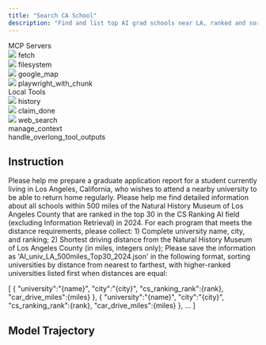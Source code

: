 ```yaml
---
title: "Search CA School"
description: "Find and list top AI grad schools near LA, ranked and sorted by distance."
---
```


<Card>
<div className="tools-container">
<div className="mcp-servers-container">
<div className="mcp-servers-title">
MCP Servers
</div>
<div className="mcp-servers-grid">
<div className="mcp-server-item">
<img src="/icons/fetch.png" style={{height: "20px", width: "20px", margin: 0, padding: 0, display: 'inline-block'}} />
<span className="mcp-server-name">fetch</span>
</div>
<div className="mcp-server-item">
<img src="/icons/filesystem.png" style={{height: "20px", width: "20px", margin: 0, padding: 0, display: 'inline-block'}} />
<span className="mcp-server-name">filesystem</span>
</div>
<div className="mcp-server-item">
<img src="/icons/google_map.png" style={{height: "20px", width: "20px", margin: 0, padding: 0, display: 'inline-block'}} />
<span className="mcp-server-name">google_map</span>
</div>
<div className="mcp-server-item">
<img src="/icons/playwright.png" style={{height: "20px", width: "20px", margin: 0, padding: 0, display: 'inline-block'}} />
<span className="mcp-server-name">playwright_with_chunk</span>
</div>
</div>
</div>
<div className="local-tools-container">
<div className="mcp-servers-title">
Local Tools
</div>
<div className="local-tools-grid">
<div className="local-tool-item">
<img src="/icons/history.png" style={{height: "20px", width: "20px", margin: 0, padding: 0, display: 'inline-block'}} />
<span className="local-tool-name">history</span>
</div>
<div className="local-tool-item">
<img src="/icons/claim_done.png" style={{height: "20px", width: "20px", margin: 0, padding: 0, display: 'inline-block'}} />
<span className="local-tool-name">claim_done</span>
</div>
<div className="local-tool-item">
<img src="/icons/google_search.png" style={{height: "20px", width: "20px", margin: 0, padding: 0, display: 'inline-block'}} />
<span className="local-tool-name">web_search</span>
</div>
<div className="local-tool-item">
<Icon icon="bars-progress" size={20} color="#4286f6" />
<span className="local-tool-name">manage_context</span>
</div>
<div className="local-tool-item">
<Icon icon="filter-list" size={20} color="#4286f6" />
<span className="local-tool-name">handle_overlong_tool_outputs</span>
</div>
</div>
</div>
</div>
</Card>













## Instruction

Please help me prepare a graduate application report for a student currently living in Los Angeles, California, who wishes to attend a nearby university to be able to return home regularly. Please help me find detailed information about all schools within 500 miles of the Natural History Museum of Los Angeles County that are ranked in the top 30 in the CS Ranking AI field (excluding Information Retrieval) in 2024.
For each program that meets the distance requirements, please collect: 1) Complete university name, city, and ranking; 2) Shortest driving distance from the Natural History Museum of Los Angeles County (in miles, integers only); Please save the information as 'AI_univ_LA_500miles_Top30_2024.json' in the following format, sorting universities by distance from nearest to farthest, with higher-ranked universities listed first when distances are equal:

[
    \{
        "university":"\{name\}",
        "city":"\{city\}",
        "cs_ranking_rank":\{rank\},
        "car_drive_miles":\{miles\}
    \},
    \{
        "university":"\{name\}",
        "city":"\{city\}",
        "cs_ranking_rank":\{rank\},
        "car_drive_miles":\{miles\}
    \},
    ...
]

## Model Trajectory
